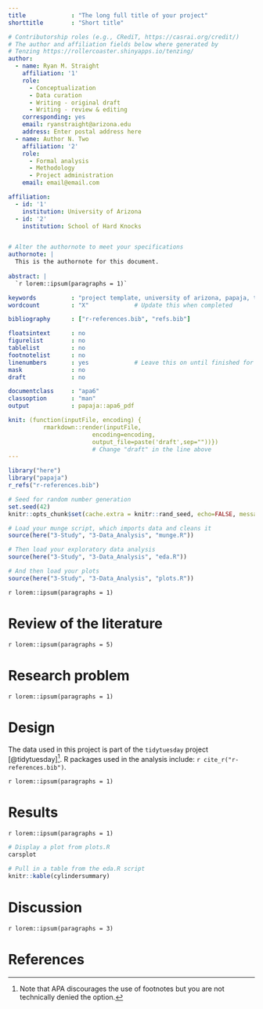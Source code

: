 ```yaml
---
title             : "The long full title of your project"
shorttitle        : "Short title"

# Contributorship roles (e.g., CRediT, https://casrai.org/credit/)
# The author and affiliation fields below where generated by
# Tenzing https://rollercoaster.shinyapps.io/tenzing/
author:
  - name: Ryan M. Straight
    affiliation: '1'
    role:                             
      - Conceptualization
      - Data curation
      - Writing - original draft
      - Writing - review & editing
    corresponding: yes
    email: ryanstraight@arizona.edu
    address: Enter postal address here
  - name: Author N. Two
    affiliation: '2'
    role:
      - Formal analysis
      - Methodology
      - Project administration
    email: email@email.com

affiliation:
  - id: '1'
    institution: University of Arizona
  - id: '2'
    institution: School of Hard Knocks


# Alter the authornote to meet your specifications
authornote: |
  This is the authornote for this document.
  
abstract: |
  `r lorem::ipsum(paragraphs = 1)`

keywords          : "project template, university of arizona, papaja, tinyverse"
wordcount         : "X"             # Update this when completed

bibliography      : ["r-references.bib", "refs.bib"]

floatsintext      : no
figurelist        : no
tablelist         : no
footnotelist      : no
linenumbers       : yes             # Leave this on until finished for easy line reference
mask              : no
draft             : no

documentclass     : "apa6"
classoption       : "man"
output            : papaja::apa6_pdf

knit: (function(inputFile, encoding) {
          rmarkdown::render(inputFile,
                        encoding=encoding, 
                        output_file=paste('draft',sep=""))})
                        # Change "draft" in the line above
---
```


```r
library("here")
library("papaja")
r_refs("r-references.bib")
```

```r
# Seed for random number generation
set.seed(42)
knitr::opts_chunk$set(cache.extra = knitr::rand_seed, echo=FALSE, message=FALSE, warning=FALSE)
```

```r
# Load your munge script, which imports data and cleans it
source(here("3-Study", "3-Data_Analysis", "munge.R"))

# Then load your exploratory data analysis
source(here("3-Study", "3-Data_Analysis", "eda.R"))

# And then load your plots
source(here("3-Study", "3-Data_Analysis", "plots.R"))
```


<!-- Here, provide information about your paper, what the reader can expect, and the construction and format of what’s to come. Give the reader whatever they need to understand the context of your project. -->

`r lorem::ipsum(paragraphs = 1)`

# Review of the literature

<!-- Give more detailed information about your topic of interest and examples of previous research that has been conducted on your topic. What impact did this research have in helping further understand your topic AND/OR what further questions about your topic did these prior research findings create? Be sure to properly cite the literature you found. Again, using BibTeX and papaja will make this considerably easier as it removes the guesswork. -->

`r lorem::ipsum(paragraphs = 5)`


# Research problem

<!-- Describe an area the needs to be further explored related to your topic of interest. State the research question that your statistical test can help answer. -->

`r lorem::ipsum(paragraphs = 1)`

# Design

The data used in this project is part of the `tidytuesday` project [@tidytuesday]^[Note that APA discourages the use of footnotes but you are not technically denied the option.]. R packages used in the analysis include: `r cite_r("r-references.bib")`.

<!-- Give information about where your data set came from and explain what inferential statistical test you are going to use. Describe the dataset structure and any relevant variables and scales. Leave no assumptions. -->

`r lorem::ipsum(paragraphs = 1)`

# Results

<!-- Describe the relevant descriptive statistics, the outcome of your inferential statistical test, and be sure to include the variables in your description. Don’t rely on tables and figures to do the explaining for you. -->

`r lorem::ipsum(paragraphs = 1)`

```r
# Display a plot from plots.R
carsplot
```

```r
# Pull in a table from the eda.R script
knitr::kable(cylindersummary)
```


# Discussion

<!-- What are the implications of your results? Did they surprise you? Do they support or contradict prior research findings related to your topic? -->

`r lorem::ipsum(paragraphs = 3)`



\newpage

# References

\begingroup
\setlength{\parindent}{-0.5in}
\setlength{\leftskip}{0.5in}

<div id="refs" custom-style="Bibliography"></div>
\endgroup
